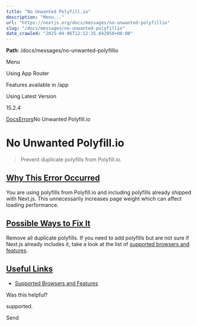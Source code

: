 ---
title: "No Unwanted Polyfill.io"
description: "Menu..."
url: "https://nextjs.org/docs/messages/no-unwanted-polyfillio"
slug: "/docs/messages/no-unwanted-polyfillio"
date_crawled: "2025-04-06T12:12:35.042950+00:00"
---

**Path**: /docs/messages/no-unwanted-polyfillio

Menu

Using App Router

Features available in /app

Using Latest Version

15.2.4

[Docs](/docs)[Errors](/docs)No Unwanted Polyfill.io

# No Unwanted Polyfill.io

> Prevent duplicate polyfills from Polyfill.io.

## [Why This Error Occurred](#why-this-error-occurred)

You are using polyfills from Polyfill.io and including polyfills already shipped with Next.js. This unnecessarily increases page weight which can affect loading performance.

## [Possible Ways to Fix It](#possible-ways-to-fix-it)

Remove all duplicate polyfills. If you need to add polyfills but are not sure if Next.js already includes it, take a look at the list of [supported browsers and features](/docs/architecture/supported-browsers).

## [Useful Links](#useful-links)

* [Supported Browsers and Features](/docs/architecture/supported-browsers)

Was this helpful?

supported.

Send
